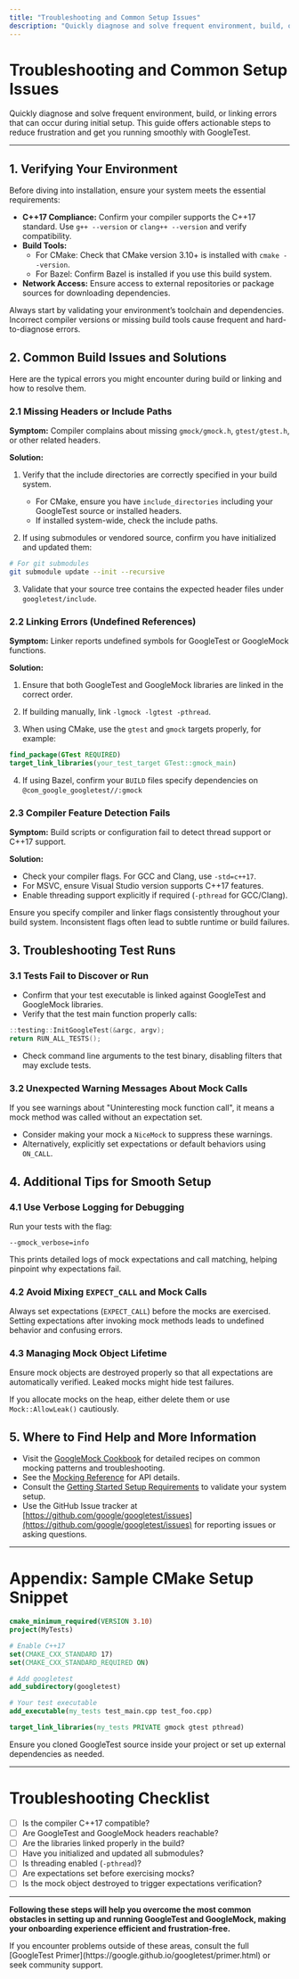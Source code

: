 ```yaml
---
title: "Troubleshooting and Common Setup Issues"
description: "Quickly diagnose and solve frequent environment, build, or linking errors that can occur during initial setup. Offers actionable steps and helps reduce new user frustration when things don’t work out of the box."
---
```


# Troubleshooting and Common Setup Issues

Quickly diagnose and solve frequent environment, build, or linking errors that can occur during initial setup. This guide offers actionable steps to reduce frustration and get you running smoothly with GoogleTest.

---

## 1. Verifying Your Environment

Before diving into installation, ensure your system meets the essential requirements:

- **C++17 Compliance:** Confirm your compiler supports the C++17 standard. Use `g++ --version` or `clang++ --version` and verify compatibility.
- **Build Tools:** 
  - For CMake: Check that CMake version 3.10+ is installed with `cmake --version`.
  - For Bazel: Confirm Bazel is installed if you use this build system.
- **Network Access:** Ensure access to external repositories or package sources for downloading dependencies.

<Tip>
Always start by validating your environment’s toolchain and dependencies. Incorrect compiler versions or missing build tools cause frequent and hard-to-diagnose errors.
</Tip>

## 2. Common Build Issues and Solutions

Here are the typical errors you might encounter during build or linking and how to resolve them.

### 2.1 Missing Headers or Include Paths

**Symptom:** Compiler complains about missing `gmock/gmock.h`, `gtest/gtest.h`, or other related headers.

**Solution:**

1. Verify that the include directories are correctly specified in your build system.
   - For CMake, ensure you have `include_directories` including your GoogleTest source or installed headers.
   - If installed system-wide, check the include paths.

2. If using submodules or vendored source, confirm you have initialized and updated them:

```sh
# For git submodules
git submodule update --init --recursive
```

3. Validate that your source tree contains the expected header files under `googletest/include`.

### 2.2 Linking Errors (Undefined References)

**Symptom:** Linker reports undefined symbols for GoogleTest or GoogleMock functions.

**Solution:**

1. Ensure that both GoogleTest and GoogleMock libraries are linked in the correct order.

2. If building manually, link `-lgmock -lgtest -pthread`.

3. When using CMake, use the `gtest` and `gmock` targets properly, for example:

```cmake
find_package(GTest REQUIRED)
target_link_libraries(your_test_target GTest::gmock_main)
```

4. If using Bazel, confirm your `BUILD` files specify dependencies on `@com_google_googletest//:gmock`

### 2.3 Compiler Feature Detection Fails

**Symptom:** Build scripts or configuration fail to detect thread support or C++17 support.

**Solution:**

- Check your compiler flags. For GCC and Clang, use `-std=c++17`.
- For MSVC, ensure Visual Studio version supports C++17 features.
- Enable threading support explicitly if required (`-pthread` for GCC/Clang).

<Tip>
Ensure you specify compiler and linker flags consistently throughout your build system. Inconsistent flags often lead to subtle runtime or build failures.
</Tip>

## 3. Troubleshooting Test Runs

### 3.1 Tests Fail to Discover or Run

- Confirm that your test executable is linked against GoogleTest and GoogleMock libraries.
- Verify that the test main function properly calls:

```cpp
::testing::InitGoogleTest(&argc, argv);
return RUN_ALL_TESTS();
```

- Check command line arguments to the test binary, disabling filters that may exclude tests.

### 3.2 Unexpected Warning Messages About Mock Calls

If you see warnings about "Uninteresting mock function call", it means a mock method was called without an expectation set.

- Consider making your mock a `NiceMock` to suppress these warnings.
- Alternatively, explicitly set expectations or default behaviors using `ON_CALL`.

## 4. Additional Tips for Smooth Setup

### 4.1 Use Verbose Logging for Debugging

Run your tests with the flag:

```
--gmock_verbose=info
```

This prints detailed logs of mock expectations and call matching, helping pinpoint why expectations fail.

### 4.2 Avoid Mixing `EXPECT_CALL` and Mock Calls

Always set expectations (`EXPECT_CALL`) before the mocks are exercised. Setting expectations after invoking mock methods leads to undefined behavior and confusing errors.

### 4.3 Managing Mock Object Lifetime

Ensure mock objects are destroyed properly so that all expectations are automatically verified. Leaked mocks might hide test failures.

If you allocate mocks on the heap, either delete them or use `Mock::AllowLeak()` cautiously.

## 5. Where to Find Help and More Information

- Visit the [GoogleMock Cookbook](https://google.github.io/googletest/gmock_cook_book.html) for detailed recipes on common mocking patterns and troubleshooting.
- See the [Mocking Reference](https://google.github.io/googletest/reference/mocking.html) for API details.
- Consult the [Getting Started Setup Requirements](../getting-started/setup-requirements/prerequisites) to validate your system setup.
- Use the GitHub Issue tracker at [https://github.com/google/googletest/issues](https://github.com/google/googletest/issues) for reporting issues or asking questions.

---

# Appendix: Sample CMake Setup Snippet

```cmake
cmake_minimum_required(VERSION 3.10)
project(MyTests)

# Enable C++17
set(CMAKE_CXX_STANDARD 17)
set(CMAKE_CXX_STANDARD_REQUIRED ON)

# Add googletest
add_subdirectory(googletest)

# Your test executable
add_executable(my_tests test_main.cpp test_foo.cpp)

target_link_libraries(my_tests PRIVATE gmock gtest pthread)
```

Ensure you cloned GoogleTest source inside your project or set up external dependencies as needed.

---

# Troubleshooting Checklist

- [ ] Is the compiler C++17 compatible?
- [ ] Are GoogleTest and GoogleMock headers reachable?
- [ ] Are the libraries linked properly in the build?
- [ ] Have you initialized and updated all submodules?
- [ ] Is threading enabled (`-pthread`)?
- [ ] Are expectations set before exercising mocks?
- [ ] Is the mock object destroyed to trigger expectations verification?

---

**Following these steps will help you overcome the most common obstacles in setting up and running GoogleTest and GoogleMock, making your onboarding experience efficient and frustration-free.**

<Note>
If you encounter problems outside of these areas, consult the full [GoogleTest Primer](https://google.github.io/googletest/primer.html) or seek community support.
</Note>
